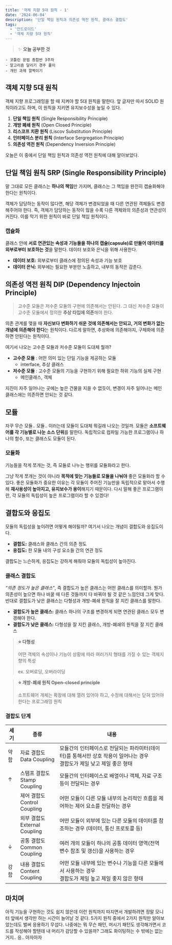 ```yaml
---
title: '객체 지향 5대 원칙 - 1'
date: '2024-06-04'
description: '단일 책임 원칙과 의존성 역전 원칙, 클래스 결합도'
tags:
  - '안드로이드'
  - '객체 지향 5대 원칙'
---
```


> ✨ **오늘 공부한 것**
>
```
- 코틀린 문법 종합반 3주차
- 알고리즘 달리기 경주 풀이
- 개인 과제 깔짝이기
```
>

## 객체 지향 5대 원칙

객체 지향 프로그래밍을 할 때 지켜야 할 5대 원칙을 말한다. 앞 글자만 따서 SOLID 원칙이라고도 하며, 이 원칙을 지키면 유지보수성을 높일 수 있다. 

1. **단일 책임 원칙** (Single Responsibility Principle)
2. **개방 폐쇄 원칙** (Open Closed Principle)
3. **리스코프 치환 원칙** (Liscov Substitution Principle)
4. **인터페이스 분리 원칙** (Interface Sergregation Principle)
5. **의존성 역전 원칙** (Dependency Inversion Principle)

오늘은 이 중에서 단일 책임 원칙과 의존성 역전 원칙에 대해 알아보았다. 

## 단일 책임 원칙 SRP (Single Responsibility Principle)

말 그대로 모든 클래스는 **하나의 책임**만 가지며, 클래스는 그 책임을 완전히 캡슐화해야 한다는 원칙이다.

객체가 담당하는 동작이 많다면, 해당 객체가 변경되었을 때 다른 연관된 객체들도 변경해주어야 한다. 즉, 객체가 담당하는 동작이 많을 수록 다른 객체와의 의존성과 연관성이 커진다. 이를 막기 위한 원칙이 바로 단일 책임 원칙이다. 

### 캡슐화

클래스 안에 **서로 연관있는 속성과 기능들을 하나의 캡슐(capsule)로 만들어 데이터를 외부로부터 보호하는 것**을 말한다. 데이터 보호와 은닉을 위해 사용한다. 

- **데이터 보호:** 외부로부터 클래스에 정의된 속성과 기능 보호
- **데이터 은닉:** 외부에는 필요한 부분만 노출하고, 내부의 동작은 감춘다.

## 의존성 역전 원칙 DIP (Dependency Injectoin Principle)

> 고수준 모듈은 저수준 모듈의 구현에 의존해서는 안된다. 그 대신 저수준 모듈이 고수준 모듈에서 정의한 **추상 타입에 의존**해야 한다.

의존 관계를 맺을 때 **자신보다 변화하기 쉬운 것에 의존해서는 안되고, 거의 변화가 없는 개념에 의존해야 한다**는 원칙이다. 다르게 말하면, 추상화에 의존해야지, 구체화에 의존하면 안된다는 원칙이다. 

여기서 나오는 고수준 모듈과 저수준 모듈이 도대체 뭘까?

- **고수준 모듈** : 어떤 의미 있는 단일 기능을 제공하는 모듈 
  - interface, 추상 클래스
- **저수준 모듈** : 고수준 모듈의 기능을 구현하기 위해 필요한 하위 기능의 실제 구현 
  - 메인클래스, 객체

지진이 자주 일어나는 곳에는 높은 건물을 지을 수 없듯이, 변경이 자주 일어나는 메인 클래스에는 의존하면 안되는 것 같다.

## 모듈

자꾸 무슨 모듈.. 모듈.. 이러는데 모듈이 도대체 뭐길래 나오는 것일까. 모듈은 **소프트웨어를 각 기능별로 나눈 소스 단위**를 말한다. 독립적으로 컴파일 가능한 프로그램이나 하나의 함수, 또는 클래스도 모듈이 된다. 

### 모듈화

기능들을 작게 쪼개는 것, 즉 모듈로 나누는 행위를 모듈화라고 한다.

그냥 작게 쪼개는 것이 아니라 **목적에 맞는 기능들로 모듈을 나눠야** 좋은 모듈화라 할 수 있다. 좋은 모듈화가 중요한 이유는 각 모듈이 주어진 기능만을 독립적으로 맡아서 수행해 **재사용성이 높아지고, 유지보수가 용이**해지기 때문이다. 다시 말해 좋은 프로그램이란, 각 모듈의 독립성이 높은 프로그램이라 할 수 있겠다! 

## 결합도와 응집도

모듈의 독립성을 높이려면 어떻게 해야될까? 여기서 나오는 개념이 결합도와 응집도이다. 

- **결합도:** 클래스와 클래스 간의 의존 정도
- **응집도:** 한 모듈 내의 구성 요소들 간의 연관 정도

결합도는 느슨하게, 응집도는 강하게 해줘야 모듈의 독립성이 높아진다. 

### 클래스 결합도

*“의존 정도가 높은 클래스”*, 즉 결합도가 높은 클래스는 어떤 클래스를 의미할까. 뭔가 의존성이 높으면 하나 바꿀 때 다른 것들까지 다 바꿔야 될 것 같은 느낌인데 그게 맞다. 반대로 결합도가 낮은 클래스는 다형성과 개방-폐쇄 원칙을 잘 지킨 클래스를 말한다. 

- **결합도가 높은 클래스:** 클래스 하나의 구조를 변경하게 되면 연관된 클래스 모두 변경해야 한다.
- **결합도가 낮은 클래스:** 다형성을 잘 지킨 클래스, 개방-폐쇄의 원칙을 잘 지킨 클래스

> **⭐ 다형성**
> 
> 
> 어떤 객체의 속성이나 기능이 상황에 따라 여러가지 형태를 가질 수 있는 객체지향의 특성
> 
> ex. 오버로딩, 오버라이딩
> 

> **⭐ 개방-폐쇄 원칙 Open-closed principle**
> 
> 
> 소프트웨어 개체는 확장에 대해 열려 있어야 하고, 수정에 대해서는 닫혀 있어야 한다는 프로그래밍 원칙
> 

### 결합도 단계

<table>
  <thead>
    <tr>
      <th>세기</th>
      <th>종류</th>
      <th>내용</th>
    </tr>
  </thead>
  <tbody>
    <tr>
      <td>약함</td>
      <td>자료 결합도<br/>Data Coupling</td>
      <td>모듈간의 인터페이스로 전달되는 파라미터(데이터)를 통해서만 상호 작용이 일어나는 경우<br/>결합도가 제일 낮고 제일 좋은 형태</td>
    </tr>
    <tr>
      <td>↑</td>
      <td>스탬프 결합도<br/>Stamp Coupling</td>
      <td>모듈간의 인터페이스로 배열이나 객체, 자료 구조 등이 전달되는 경우</td>
    </tr>
    <tr>
      <td></td>
      <td>제어 결합도<br/>Control Coupling</td>
      <td>어떤 모듈이 다른 모듈 내부의 논리적인 흐름을 제어하는 제어 요소를 전달하는 경우</td>
    </tr>
    <tr>
      <td></td>
      <td>외부 결합도<br/>External Coupling</td>
      <td>어떤 모듈이 외부에 있는 다른 모듈의 데이터를 참조하는 경우 (데이터, 통신 프로토콜 등)</td>
    </tr>
    <tr>
      <td>↓</td>
      <td>공통 결합도<br/>Common Coupling</td>
      <td>여러 개의 모듈이 하나의 공통 데이터 영역(전역 변수 참조 및 갱신)을 사용하는 경우</td>
    </tr>
    <tr>
      <td>강함</td>
      <td>내용 결합도<br/>Content Coupling</td>
      <td>어떤 모듈 내부에 있는 변수나 기능을 다른 모듈에서 사용하는 경우<br/>결합도가 제일 높고 제일 좋지 않은 형태</td>
    </tr>
  </tbody>
</table>

## 마치며

아직 기능을 구현하는 것도 쉽지 않은데 이런 원칙까지 따지면서 개발하려면 정말 모니터 앞에서 생각만 하는 시간이 늘어날 것 같다. 5가지 원칙 중에서 2가지 원칙만 알아보았는데도 벌써 응용하기 무섭다. 나중에는 뭐 무슨 패턴, 머시기 패턴도 생각해가면서 코드를 작성해야 할텐데 내 머리가 감당할 수 있을까? 그래도 화이팅하는 수 밖에는 없는 거지.. 응.. 아자아자
